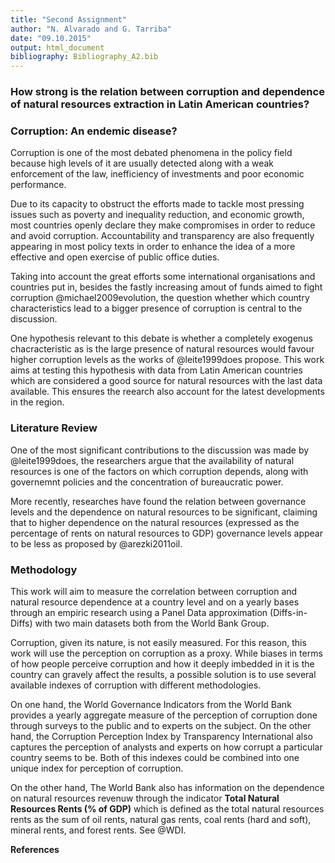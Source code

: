 ```yaml
---
title: "Second Assignment"
author: "N. Alvarado and G. Tarriba"
date: "09.10.2015"
output: html_document
bibliography: Bibliography_A2.bib
---
```


### How strong is the relation between corruption and dependence of natural resources extraction in Latin American countries?

### Corruption: An endemic disease?

Corruption is one of the most debated phenomena in the policy field because high levels of it are usually detected along with a weak enforcement of the law, inefficiency of investments and poor economic performance.

Due to its capacity to obstruct the efforts made to tackle most pressing issues such as poverty and inequality reduction, and economic growth, most countries openly declare they make compromises in order to reduce and avoid corruption.  Accountability and transparency are also frequently appearing in most policy texts in order to enhance the idea of a more effective and open exercise of public office duties.

Taking into account the great efforts some international organisations and countries put in, besides the fastly increasing amout of funds aimed to fight corruption @michael2009evolution, the question whether which country characteristics lead to a bigger presence of corruption is central to the discussion.

One hypothesis relevant to this debate is whether a completely exogenus chacracteristic as is the large presence of natural resources would favour higher corruption levels as the works of @leite1999does propose. This work aims at testing this hypothesis with data from Latin American countries which are considered a good source for natural resources with the last data available. This ensures the reearch also account for the latest developments in the region.

### Literature Review


One of the most significant contributions to the discussion was made by @leite1999does, the researchers argue that the availability of natural resources is one of the factors on which corruption depends, along with governemnt policies and the concentration of bureaucratic power. 

More recently, researches have found the relation between governance levels and the dependence on natural resources to be significant, claiming that to higher dependence on the natural resources (expressed as the percentage of rents on natural resources to GDP) governance levels appear to be less as proposed by @arezki2011oil.


### Methodology

This work will aim to measure the correlation between corruption and natural resource dependence at a country level and on a yearly bases through an empiric research using a Panel Data approximation (Diffs-in-Diffs) with two main datasets both from the World Bank Group.

Corruption, given its nature, is not easily measured. For this reason, this work will use the perception on corruption as a proxy. While biases in terms of how people perceive corruption and how it deeply imbedded in it is the country can gravely affect the results, a possible solution is to use several available indexes of corruption with different methodologies.

On one hand, the World Governance Indicators from the World Bank provides a yearly aggregate measure of the perception of corruption done through surveys to the public and to experts on the subject. On the other hand, the Corruption Perception Index by Transparency International also captures the perception of analysts and experts on how corrupt a particular country seems to be. Both of this indexes could be combined into one unique index for perception of corruption. 

On the other hand, The World Bank also has information on the dependence on natural resources revenuw through the indicator **Total Natural Resources Rents (% of GDP)** which is defined as the total natural resources rents as the sum of oil rents, natural gas rents, coal rents (hard and soft), mineral rents, and forest rents. See @WDI.

**References**